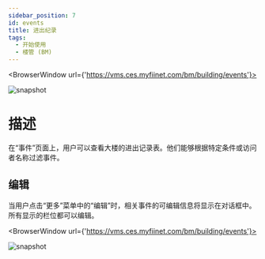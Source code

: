 ---
sidebar_position: 7
id: events
title: 进出纪录
tags:
  - 开始使用
  - 楼管 (BM)
---


<BrowserWindow url={'https://vms.ces.myfiinet.com/bm/building/events'}>

![snapshot](/assets/bm/bm-events-zh-hant.png)

</BrowserWindow>

# 描述

在“事件”页面上，用户可以查看大楼的进出记录表。他们能够根据特定条件或访问者名称过滤事件。

## 编辑

当用户点击“更多”菜单中的“编辑”时，相关事件的可编辑信息将显示在对话框中。所有显示的栏位都可以编辑。

<BrowserWindow url={'https://vms.ces.myfiinet.com/bm/building/events'}>

![snapshot](/assets/bm/bm-edit-event-zh-hant.png)

</BrowserWindow>

